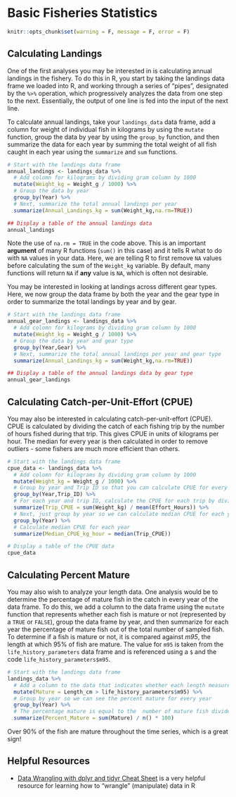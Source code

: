 # Basic Fisheries Statistics

```r
knitr::opts_chunk$set(warning = F, message = F, error = F)
```

## Calculating Landings
One of the first analyses you may be interested in is calculating annual landings in the fishery. To do this in R, you start by taking the landings data frame we loaded into R, and working through a series of "pipes", designated by the `%>%` operation, which progressively analyzes the data from one step to the next. Essentially, the output of one line is fed into the input of the next line. 

To calculate annual landings, take your `landings_data` data frame, add a column for weight of individual fish in kilograms by using the `mutate` function, group the data by year by using the `group_by` function, and then summarize the data for each year by summing the total weight of all fish caught in each year using the `summarize` and `sum` functions.

```r
# Start with the landings data frame
annual_landings <- landings_data %>% 
  # Add colomn for kilograms by dividing gram column by 1000
  mutate(Weight_kg = Weight_g / 1000) %>%
  # Group the data by year
  group_by(Year) %>% 
  # Next, summarize the total annual landings per year
  summarize(Annual_Landings_kg = sum(Weight_kg,na.rm=TRUE))

## Display a table of the annual landings data
annual_landings
```

Note the use of `na.rm = TRUE` in the code above. This is an important **argument** of many R functions (`sum()` in this case) and it tells R what to do with `NA` values in your data. Here, we are telling R to first remove `NA` values before calculating the sum of the `Weight_kg` variable.  By default, many functions will return `NA` if **any** value is `NA`, which is often not desirable.  

You may be interested in looking at landings across different gear types. Here, we now group the data frame by both the year and the gear type in order to summarize the total landings by year and by gear.

```r
# Start with the landings data frame
annual_gear_landings <- landings_data %>% 
  # Add colomn for kilograms by dividing gram column by 1000
  mutate(Weight_kg = Weight_g / 1000) %>%
  # Group the data by year and gear type
  group_by(Year,Gear) %>% 
  # Next, summarize the total annual landings per year and gear type
  summarize(Annual_Landings_kg = sum(Weight_kg,na.rm=TRUE))

## Display a table of the annual landings data by gear type
annual_gear_landings
```

## Calculating Catch-per-Unit-Effort (CPUE)
You may also be interested in calculating catch-per-unit-effort (CPUE). CPUE is calculated by dividing the catch of each fishing trip by the number of hours fished during that trip. This gives CPUE in units of kilograms per hour. The median for every year is then calculated in order to remove outliers - some fishers are much more efficient than others.


```r
# Start with the landings data frame
cpue_data <- landings_data %>% 
  # Add colomn for kilograms by dividing gram column by 1000
  mutate(Weight_kg = Weight_g / 1000) %>%
  # Group by year and Trip ID so that you can calculate CPUE for every trip in every year
  group_by(Year,Trip_ID) %>% 
  # For each year and trip ID, calculate the CPUE for each trip by dividing the sum of the catch, converted from grams to kilograms, by the trip by the number of fishing hours
  summarize(Trip_CPUE = sum(Weight_kg) / mean(Effort_Hours)) %>% 
  # Next, just group by year so we can calculate median CPUE for each year across all trips in the year
  group_by(Year) %>% 
  # Calculate median CPUE for each year
  summarize(Median_CPUE_kg_hour = median(Trip_CPUE))

# Display a table of the CPUE data
cpue_data
```

## Calculating Percent Mature

You may also wish to analyze your length data. One analysis would be to determine the percentage of mature fish in the catch in every year of the data frame. To do this, we add a column to the data frame using the `mutate` function that represents whether each fish is mature or not (represented by a `TRUE` or `FALSE`), group the data frame by year, and then summarize for each year the percentage of mature fish out of the total number of sampled fish. To determine if a fish is mature or not, it is compared against *m95*, the length at which 95% of fish are mature. The value for `m95` is taken from the `life_history_parameters` data frame and is referenced using a `$` and the code `life_history_parameters$m95`.

```r
# Start with the landings data frame
landings_data %>% 
  # Add a column to the data that indicates whether each length measurement is from a mature or immature fish. If it's mature, this value should be TRUE; if immature, FALSE.
  mutate(Mature = Length_cm > life_history_parameters$m95) %>% 
  # Group by year so we can see the percent mature for every year
  group_by(Year) %>% 
  # The percentage mature is equal to the  number of mature fish divided by the total number of fish and multiplied by 100
  summarize(Percent_Mature = sum(Mature) / n() * 100) 
```

Over 90% of the fish are mature throughout the time series, which is a great sign!

## Helpful Resources
+ [Data Wrangling with dplyr and tidyr Cheat Sheet](https://www.rstudio.com/wp-content/uploads/2015/02/data-wrangling-cheatsheet.pdf) is a very helpful resource for learning how to "wrangle" (manipulate) data in R